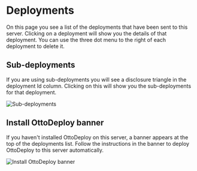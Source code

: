
# Deployments

On this page you see a list of the deployments that have been sent to this server. Clicking on a deployment will show you the details of that deployment. You can use the three dot menu to the right of each deployment to delete it.

## Sub-deployments

If you are using sub-deployments you will see a disclosure triangle in the deployment Id column. Clicking on this will show you the sub-deployments for that deployment.

![Sub-deployments](/img/OttoFMS/console/deployments.png)

## Install OttoDeploy banner

If you haven't installed OttoDeploy on this server, a banner appears at the top of the deployments list. Follow the instructions in the banner to deploy OttoDeploy to this server automatically.

![Install OttoDeploy banner](/img/OttoFMS/console/ottodeploy-install-banner.png)
